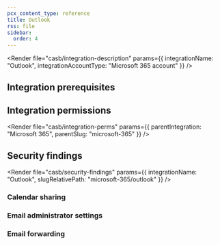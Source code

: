```yaml
---
pcx_content_type: reference
title: Outlook
rss: file
sidebar:
  order: 4
---
```



<Render
  file="casb/integration-description"
  params={{ integrationName: "Outlook", integrationAccountType: "Microsoft 365 account" }}
/>

## Integration prerequisites

<Render file="casb/microsoft/m365-prereqs" />

## Integration permissions

<Render
  file="casb/integration-perms"
  params={{ parentIntegration: "Microsoft 365", parentSlug: "microsoft-365" }}
/>

## Security findings

<Render
  file="casb/security-findings"
  params={{ integrationName: "Outlook", slugRelativePath: "microsoft-365/outlook" }}
/>

### Calendar sharing

<Render file="casb/microsoft/calendar-sharing" />

### Email administrator settings

<Render file="casb/microsoft/email-admin-settings" />

### Email forwarding

<Render file="casb/microsoft/email-forwarding" />
